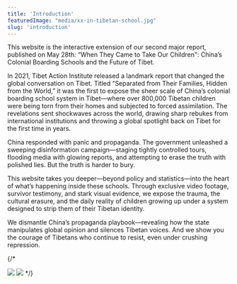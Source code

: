 ```yaml
---
title: 'Introduction'
featuredImage: "media/xx-in-tibetan-school.jpg"
slug: 'introduction'
---
```



This website is the interactive extension of our second major report, published on May 28th: “When They Came to Take Our Children": China’s Colonial Boarding Schools and the Future of Tibet.

In 2021, Tibet Action Institute released a landmark report that changed the global conversation on Tibet. Titled “Separated from Their Families, Hidden from the World,” it was the first to expose the sheer scale of China’s colonial boarding school system in Tibet—where over 800,000 Tibetan children were being torn from their homes and subjected to forced assimilation. The revelations sent shockwaves across the world, drawing sharp rebukes from international institutions and throwing a global spotlight back on Tibet for the first time in years.

China responded with panic and propaganda. The government unleashed a sweeping disinformation campaign—staging tightly controlled tours, flooding media with glowing reports, and attempting to erase the truth with polished lies. But the truth is harder to bury.

This website takes you deeper—beyond policy and statistics—into the heart of what’s happening inside these schools. Through exclusive video footage, survivor testimony, and stark visual evidence, we expose the trauma, the cultural erasure, and the daily reality of children growing up under a system designed to strip them of their Tibetan identity.

We dismantle China’s propaganda playbook—revealing how the state manipulates global opinion and silences Tibetan voices. And we show you the courage of Tibetans who continue to resist, even under crushing repression.

{/* 

<Img  src="media/xx-in-tibetan-school.jpg" id="img1"/>
<Img class="w-1/2 p-4" src="media/hostel-room.jpg"/> */}
